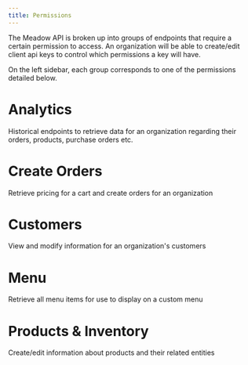 ```yaml
---
title: Permissions
---
```


The Meadow API is broken up into groups of endpoints that require a certain permission to access. An organization will be able to create/edit client api keys to control which permissions a key will have.

On the left sidebar, each group corresponds to one of the permissions detailed below.

# Analytics

Historical endpoints to retrieve data for an organization regarding their orders, products, purchase orders etc.

# Create Orders

Retrieve pricing for a cart and create orders for an organization

# Customers

View and modify information for an organization's customers

# Menu

Retrieve all menu items for use to display on a custom menu

# Products & Inventory

Create/edit information about products and their related entities
